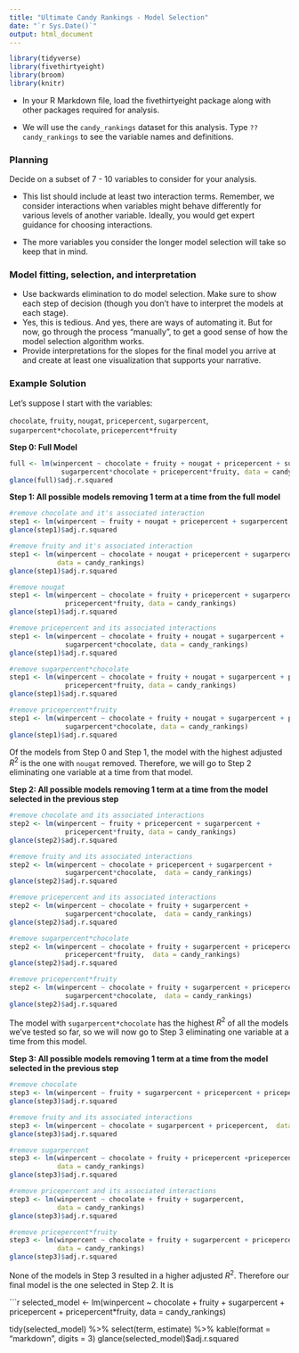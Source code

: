 ```yaml
---
title: "Ultimate Candy Rankings - Model Selection"
date: "`r Sys.Date()`"
output: html_document
---
```


```r
library(tidyverse)
library(fivethirtyeight)
library(broom)
library(knitr)
```

- In your R Markdown file, load the fivethirtyeight package along with other packages required for analysis. 

- We will use the `candy_rankings` dataset for this analysis. Type `??candy_rankings` to see the variable names and definitions. 

### Planning

Decide on a subset of 7 - 10 variables to consider for your analysis. 

- This list should include at least two interaction terms. Remember, 
we consider interactions when variables might behave differently for various 
levels of another variable. Ideally, you would get expert guidance for
choosing interactions.

- The more variables you consider the longer model selection will take so keep that in mind.


### Model fitting, selection, and interpretation

- Use backwards elimination to do model selection. Make sure to show 
each step of decision (though you don't have to interpret the models at 
each stage).
- Yes, this is tedious. And yes, there are ways of automating it. But for now, 
  go through the process "manually", to get a good sense of how the model 
  selection algorithm works.
- Provide interpretations for the slopes for the final model you arrive at 
and create at least one visualization that supports your narrative.


### Example Solution 

Let's suppose I start with the variables: 

`chocolate`, `fruity`, `nougat`, `pricepercent`, `sugarpercent`, `sugarpercent*chocolate`, `pricepercent*fruity`

**Step 0: Full  Model**

```r
full <- lm(winpercent ~ chocolate + fruity + nougat + pricepercent + sugarpercent +
             sugarpercent*chocolate + pricepercent*fruity, data = candy_rankings)
glance(full)$adj.r.squared
```

**Step 1: All possible models removing 1 term at a time from the full model**

```r
#remove chocolate and it's associated interaction
step1 <- lm(winpercent ~ fruity + nougat + pricepercent + sugarpercent + pricepercent*fruity, data = candy_rankings)
glance(step1)$adj.r.squared
```

```r
#remove fruity and it's associated interaction
step1 <- lm(winpercent ~ chocolate + nougat + pricepercent + sugarpercent + sugarpercent*chocolate,
            data = candy_rankings)
glance(step1)$adj.r.squared
```

```r
#remove nougat
step1 <- lm(winpercent ~ chocolate + fruity + pricepercent + sugarpercent + sugarpercent*chocolate +
              pricepercent*fruity, data = candy_rankings)
glance(step1)$adj.r.squared
```

```r
#remove pricepercent and its associated interactions
step1 <- lm(winpercent ~ chocolate + fruity + nougat + sugarpercent + 
              sugarpercent*chocolate, data = candy_rankings)
glance(step1)$adj.r.squared
```

```r
#remove sugarpercent*chocolate
step1 <- lm(winpercent ~ chocolate + fruity + nougat + sugarpercent + pricepercent +
              pricepercent*fruity, data = candy_rankings)
glance(step1)$adj.r.squared
```

```r
#remove pricepercent*fruity
step1 <- lm(winpercent ~ chocolate + fruity + nougat + sugarpercent + pricepercent +
              sugarpercent*chocolate, data = candy_rankings)
glance(step1)$adj.r.squared
```


Of the models from Step 0 and Step 1, the model with the highest adjusted $R^2$ is the one with `nougat` removed. Therefore, we will go to Step 2 eliminating one variable at a time from that model. 

**Step 2: All possible models removing 1 term at a time from the model selected in the previous step**

```r
#remove chocolate and its associated interactions
step2 <- lm(winpercent ~ fruity + pricepercent + sugarpercent +
              pricepercent*fruity, data = candy_rankings)
glance(step2)$adj.r.squared
```


```r
#remove fruity and its associated interactions
step2 <- lm(winpercent ~ chocolate + pricepercent + sugarpercent + 
              sugarpercent*chocolate,  data = candy_rankings)
glance(step2)$adj.r.squared
```


```r
#remove pricepercent and its associated interactions
step2 <- lm(winpercent ~ chocolate + fruity + sugarpercent + 
              sugarpercent*chocolate,  data = candy_rankings)
glance(step2)$adj.r.squared
```


```r
#remove sugarpercent*chocolate
step2 <- lm(winpercent ~ chocolate + fruity + sugarpercent + pricepercent +
              pricepercent*fruity,  data = candy_rankings)
glance(step2)$adj.r.squared
```

```r
#remove pricepercent*fruity
step2 <- lm(winpercent ~ chocolate + fruity + sugarpercent + pricepercent +
              sugarpercent*chocolate,  data = candy_rankings)
glance(step2)$adj.r.squared
```

The model with `sugarpercent*chocolate` has the highest $R^2$ of all the models we've tested so far, so we will now go to Step 3 eliminating one variable at a time from this model. 
 

**Step 3: All possible models removing 1 term at a time from the model selected in the previous step**

```r
#remove chocolate 
step3 <- lm(winpercent ~ fruity + sugarpercent + pricepercent + pricepercent*fruity,  data = candy_rankings)
glance(step3)$adj.r.squared
```

```r
#remove fruity and its associated interactions 
step3 <- lm(winpercent ~ chocolate + sugarpercent + pricepercent,  data = candy_rankings)
glance(step3)$adj.r.squared
```

```r
#remove sugarpercent
step3 <- lm(winpercent ~ chocolate + fruity + pricepercent +pricepercent*fruity, 
            data = candy_rankings)
glance(step3)$adj.r.squared
```

```r
#remove pricepercent and its associated interactions
step3 <- lm(winpercent ~ chocolate + fruity + sugarpercent, 
            data = candy_rankings)
glance(step3)$adj.r.squared
```

```r
#remove pricepercent*fruity 
step3 <- lm(winpercent ~ chocolate + fruity + sugarpercent + pricepercent, 
            data = candy_rankings)
glance(step3)$adj.r.squared
```

None of the models in Step 3 resulted in a higher adjusted $R^2$. Therefore our final model is the one selected in Step 2. It is

```r
selected_model <- lm(winpercent ~ chocolate + fruity + sugarpercent + pricepercent +
              pricepercent*fruity,  data = candy_rankings)

tidy(selected_model) %>% 
  select(term, estimate) %>% 
  kable(format = "markdown", digits = 3)
glance(selected_model)$adj.r.squared